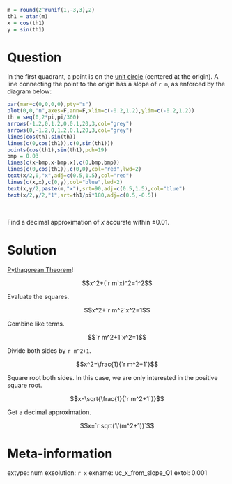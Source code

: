 ```r
m = round(2^runif(1,-3,3),2)
th1 = atan(m)
x = cos(th1)
y = sin(th1)

```

Question
========

In the first quadrant, a point is on the [unit circle](https://en.wikipedia.org/wiki/Unit_circle) (centered at the origin). A line connecting the point to the origin has a slope of `r m`, as enforced by the diagram below:

```r
par(mar=c(0,0,0,0),pty="s")
plot(0,0,"n",axes=F,ann=F,xlim=c(-0.2,1.2),ylim=c(-0.2,1.2))
th = seq(0,2*pi,pi/360)
arrows(-1.2,0,1.2,0,0.1,20,3,col="grey")
arrows(0,-1.2,0,1.2,0.1,20,3,col="grey")
lines(cos(th),sin(th))
lines(c(0,cos(th1)),c(0,sin(th1)))
points(cos(th1),sin(th1),pch=19)
bmp = 0.03
lines(c(x-bmp,x-bmp,x),c(0,bmp,bmp))
lines(c(0,cos(th1)),c(0,0),col="red",lwd=2)
text(x/2,0,"x",adj=c(0.5,1.5),col="red")
lines(c(x,x),c(0,y),col="blue",lwd=2)
text(x,y/2,paste(m,"x"),srt=90,adj=c(0.5,1.5),col="blue")
text(x/2,y/2,"1",srt=th1/pi*180,adj=c(0.5,-0.5))
```
\

Find a decimal approximation of $x$ accurate within $\pm 0.01$.


Solution
========

[Pythagorean Theorem](https://en.wikipedia.org/wiki/Pythagorean_theorem)!

$$x^2+(`r m`x)^2=1^2$$

Evaluate the squares.

$$x^2+`r m^2`x^2=1$$

Combine like terms.

$$`r m^2+1`x^2=1$$

Divide both sides by `r m^2+1`.

$$x^2=\frac{1}{`r m^2+1`}$$

Square root both sides. In this case, we are only interested in the positive square root.

$$x=\sqrt{\frac{1}{`r m^2+1`}}$$

Get a decimal approximation.

$$x=`r sqrt(1/(m^2+1))`$$


Meta-information
============
extype: num
exsolution: `r x`
exname: uc_x_from_slope_Q1
extol: 0.001